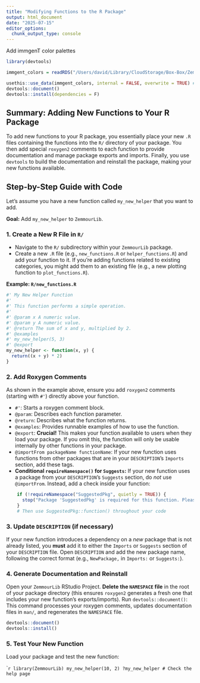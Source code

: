 ```yaml
---
title: "Modifying Functions to the R Package"
output: html_document
date: "2025-07-15"
editor_options: 
  chunk_output_type: console
---
```



Add immgenT color palettes
```r
library(devtools)

immgent_colors = readRDS("/Users/david/Library/CloudStorage/Box-Box/ZemmourLab_David/ZemmourLib/data/immgent_color_palettes_list_20250714.Rds")

usethis::use_data(immgent_colors, internal = FALSE, overwrite = TRUE) # internal = FALSE makes it externally available
devtools::document()
devtools::install(dependencies = F)
```

## Summary: Adding New Functions to Your R Package

To add new functions to your R package, you essentially place your new `.R` files containing the functions into the `R/` directory of your package. You then add special `roxygen2` comments to each function to provide documentation and manage package exports and imports. Finally, you use `devtools` to build the documentation and reinstall the package, making your new functions available.

## Step-by-Step Guide with Code

Let's assume you have a new function called `my_new_helper` that you want to add.

**Goal:** Add `my_new_helper` to `ZemmourLib`.

### 1. Create a New R File in `R/`

* Navigate to the `R/` subdirectory within your `ZemmourLib` package.
* Create a new `.R` file (e.g., `new_functions.R` or `helper_functions.R`) and add your function to it. If you're adding functions related to existing categories, you might add them to an existing file (e.g., a new plotting function to `plot_functions.R`).

**Example: `R/new_functions.R`**

```r
#' My New Helper Function
#'
#' This function performs a simple operation.
#'
#' @param x A numeric value.
#' @param y A numeric value.
#' @return The sum of x and y, multiplied by 2.
#' @examples
#' my_new_helper(5, 3)
#' @export
my_new_helper <- function(x, y) {
  return((x + y) * 2)
}
```

### 2. Add Roxygen Comments

As shown in the example above, ensure you add `roxygen2` comments (starting with `#'`) directly above your function.

* `#'`: Starts a roxygen comment block.
* `@param`: Describes each function parameter.
* `@return`: Describes what the function returns.
* `@examples`: Provides runnable examples of how to use the function.
* `@export`: **Crucial!** This makes your function available to users when they load your package. If you omit this, the function will only be usable internally by other functions in your package.
* `@importFrom packageName functionName`: If your new function uses functions from other packages that are in your `DESCRIPTION`'s `Imports` section, add these tags.
* **Conditional `requireNamespace()` for `Suggests`:** If your new function uses a package from your `DESCRIPTION`'s `Suggests` section, do *not* use `@importFrom`. Instead, add a check inside your function:

```r
    if (!requireNamespace("SuggestedPkg", quietly = TRUE)) {
      stop("Package 'SuggestedPkg' is required for this function. Please install it with install.packages('SuggestedPkg').", call. = FALSE)
    }
    # Then use SuggestedPkg::function() throughout your code
```

### 3. Update `DESCRIPTION` (if necessary)

If your new function introduces a dependency on a *new* package that is not already listed, you **must** add it to either the `Imports` or `Suggests` section of your `DESCRIPTION` file.
Open `DESCRIPTION` and add the new package name, following the correct format (e.g., `NewPackage,` in `Imports:` or `Suggests:`).

### 4. Generate Documentation and Reinstall

Open your `ZemmourLib` RStudio Project.
**Delete the `NAMESPACE` file** in the root of your package directory (this ensures `roxygen2` generates a fresh one that includes your new function's exports/imports).
Run `devtools::document()`: This command processes your roxygen comments, updates documentation files in `man/`, and regenerates the `NAMESPACE` file.

```r
devtools::document()
devtools::install()
```

### 5. Test Your New Function

Load your package and test the new function:

````r
library(ZemmourLib)
my_new_helper(10, 2)
?my_new_helper # Check the help page
```




